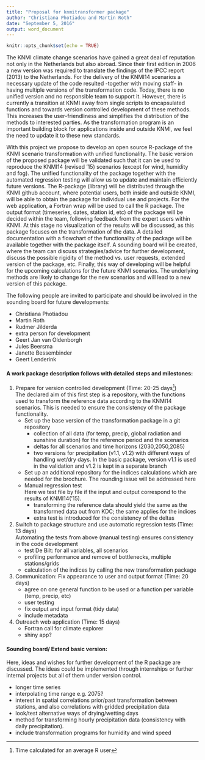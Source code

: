 ```yaml
---
title: "Proposal for knmitransformer package"
author: "Christiana Photiadou and Martin Roth"
date: "September 5, 2016"
output: word_document
---
```


```r
knitr::opts_chunk$set(echo = TRUE)
```


The KNMI climate change scenarios have gained a great deal of reputation not only in the Netherlands but also abroad. 
Since their first edition in 2006 a new version was required to translate the findings of the IPCC report (2013) to the Netherlands. 
For the delivery of the KNMI14 scenarios a necessary update of the code resulted -together with moving staff- in having multiple versions of the transformation code. 
Today, there is no unified version and no responsible team to support it. 
However, there is currently a transition at KNMI away from single scripts to encapsulated functions and towards version controlled development of these methods.
This increases the user-friendliness and simplifies the distribution of the methods to interested parties. 
As the transformation program is an important building block for applications inside and outside KNMI, we feel the need to update it to these new standards.

With this project we propose to develop an open source R-package of the KNMI scenario transformation with unified functionality.
The basic version of the proposed package will be validated such that it can be used to reproduce the KNMI14 (revised ‘15) scenarios (except for wind, humidity and fog).
The unified functionality of the package together with the automated regression testing will allow us to update and maintain efficiently future versions.
The R-package (library) will be distributed through the KNMI github account, where potential users, both inside and outside KNMI, will be able to obtain the package for individual use and projects.
For the web application, a Fortran wrap will be used to call the R package.
The output format (timeseries, dates, station id, etc) of the package will be decided within the team, following feedback from the expert users within KNMI.
At this stage no visualization of the results will be discussed, as this package focuses on the transformation of the data.
A detailed documentation with a flowchart of the functionality of the package will be available together with the package itself. 
A sounding board will be created, where the team can discuss strategies/advice for further development, discuss the possible rigidity of the method vs. user requests, extended version of the package, etc.
Finally, this way of developing will be helpful for the upcoming calculations for the future KNMI scenarios. The underlying methods are likely to change for the new scenarios and will lead to a new version of this package. 

The following people are invited to participate and should be involved in the sounding board for future developments:

- Christiana Photiadou
- Martin Roth
- Rudmer Jilderda 
- extra person for development
- Geert Jan van Oldenborgh 
- Jules Beersma 
- Janette Bessembinder
- Geert Lenderink 


#### A work package description follows with detailed steps and milestones:

1.  Prepare for version controlled development  (Time: 20-25 days[^1])  
    The declared aim of this first step is a repository, with the functions used to transform the reference data according to the KNMI14 scenarios.
    This is needed to ensure the consistency of the package functionality.
    - Set up the base version of the transformation package in a git repository  
        * collection of all data (for temp, precip, global radiation and sunshine duration) for the reference period and the scenarios 
        * deltas for all scenarios and time horizons (2030,2050,2085)
        * two versions for precipitation (v1.1, v1.2) with different ways of handling wet/dry days. In the basic package, version v1.1 is used in the validation and v1.2 is kept in a separate branch
    - Set up an additional repository for the indices calculations which are needed for the brochure. The rounding issue will be addressed here
    - Manual regression test  
    Here we test file by file if the input and output correspond to the results of KNMI14(‘15). 
        * transforming the reference data should yield the same as the transformed data out from KDC; the same applies for the indices
        * extra test is introduced for the consistency of the deltas

2. Switch to package structure and use automatic regression tests (Time: 13 days)  
   Automating the tests from above (manual testing) ensures consistency in the code development
    - test De Bilt: for all variables, all scenarios
    - profiling performance and remove of bottlenecks, multiple stations/grids 
    - calculation of the indices by calling the new transformation package

3. Communication: Fix appearance to user and output format (Time: 20 days)  
    - agree on one general function to be used or a function per variable (temp, precip, etc)
    - user testing
    - fix output and input format (tidy data) 
    - include metadata

4. Outreach web application (Time: 15 days)
    - Fortran call for climate explorer 
    - shiny app?


#### Sounding board/ Extend basic version:  
Here, ideas and wishes for further development of the R package are discussed.
The ideas could be implemented through internships or further internal projects but all of them under version control.
   
- longer time series
- interpolating time range e.g. 2075?
- interest in spatial correlations prior/past transformation between stations, and also correlations with gridded precipitation data
- look/test alternative ways of drying/wetting days
- method for transforming hourly precipitation data (consistency with daily precipitation).
- include transformation programs for humidity and wind speed
    
[^1]:
Time calculated for an average R user